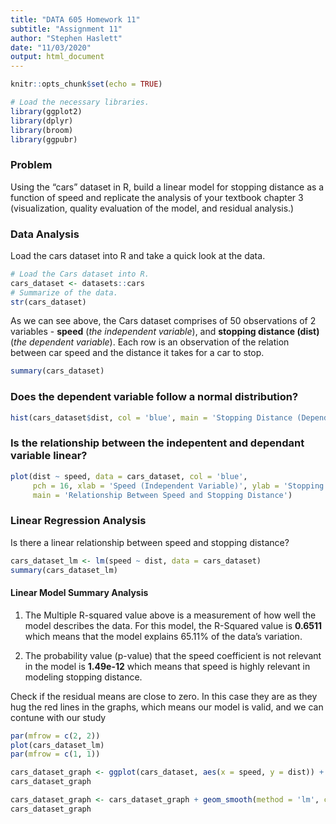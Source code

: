 ```yaml
---
title: "DATA 605 Homework 11"
subtitle: "Assignment 11"
author: "Stephen Haslett"
date: "11/03/2020"
output: html_document
---
```


```r
knitr::opts_chunk$set(echo = TRUE)

# Load the necessary libraries.
library(ggplot2)
library(dplyr)
library(broom)
library(ggpubr)
```

### Problem
Using the “cars” dataset in R, build a linear model for stopping distance as a function of speed and replicate the analysis of your textbook chapter 3 (visualization, quality evaluation of the model, and residual analysis.)

### Data Analysis

Load the cars dataset into R and take a quick look at the data.
```r
# Load the Cars dataset into R.
cars_dataset <- datasets::cars
# Summarize of the data.
str(cars_dataset)
``` 


As we can see above, the Cars dataset comprises of 50 observations of 2 variables - **speed** (_the independent variable_), and **stopping distance (dist)** (_the dependent variable_). 
Each row is an observation of the relation between car speed and the distance it takes for a car to stop.


```r
summary(cars_dataset)
```


### Does the dependent variable follow a normal distribution?

```r
hist(cars_dataset$dist, col = 'blue', main = 'Stopping Distance (Dependent Variable) Distribution', xlab = 'Distance')
```


### Is the relationship between the indepentent and dependant variable linear?

```r
plot(dist ~ speed, data = cars_dataset, col = 'blue',
     pch = 16, xlab = 'Speed (Independent Variable)', ylab = 'Stopping Distance (Dependent Variable)',
     main = 'Relationship Between Speed and Stopping Distance')
```


### Linear Regression Analysis

Is there a linear relationship between speed and stopping distance?

```r
cars_dataset_lm <- lm(speed ~ dist, data = cars_dataset)
summary(cars_dataset_lm)
```

#### Linear Model Summary Analysis

1. The Multiple R-squared value above is a measurement of how well the model describes the data. For this model, the R-Squared value is **0.6511** which means
that the model explains 65.11% of the data’s variation.

2. The probability value (p-value) that the speed coefficient is not relevant in the model is **1.49e-12** which means that speed is highly relevant in modeling stopping distance. 


Check if the residual means are close to zero. In this case they are as they hug the red lines in the graphs, which means our model is valid, and we can contune with our study


```r
par(mfrow = c(2, 2))
plot(cars_dataset_lm)
par(mfrow = c(1, 1))
```


```r

cars_dataset_graph <- ggplot(cars_dataset, aes(x = speed, y = dist)) + geom_point()
cars_dataset_graph
```

```r
cars_dataset_graph <- cars_dataset_graph + geom_smooth(method = 'lm', col = 'red')
cars_dataset_graph
```




